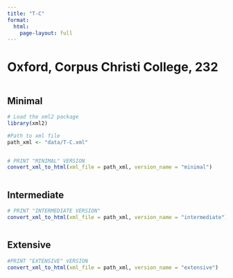 ```yaml
---
title: "T-C"
format:
  html:
    page-layout: full
---
```


# Oxford, Corpus Christi College, 232  {.unlisted}

::: {.column-page-outset layout="[[6,6,6]]"}

::: {.column}
## Minimal

```r
# Load the xml2 package
library(xml2)

#Path to xml file
path_xml <- "data/T-C.xml"
```

```r
```


```r


# PRINT "MINIMAL" VERSION
convert_xml_to_html(xml_file = path_xml, version_name = "minimal")

```

:::

::: {.column}
## Intermediate

```r
# PRINT "INTERMEDIATE VERSION"
convert_xml_to_html(xml_file = path_xml, version_name = "intermediate")

```

:::

::: {.column}
## Extensive

```r
#PRINT "EXTENSIVE" VERSION
convert_xml_to_html(xml_file = path_xml, version_name = "extensive")

```

:::

:::